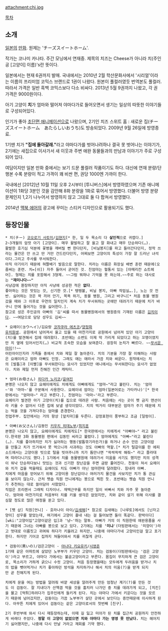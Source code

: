 attachment:chi.jpg

[[목차]]
== 소개 ==
[[일본]]의 [[만화]]. 원제는 'チーズスイートホーム'. 

작가는 코나미 카나타. 주간 모닝에서 연재중. 제목의 치즈는 Cheese가 아니라 치(주인공 [고양이] 이름)'s란 뜻이다.

일본에서는 현재 6권까지 발매. 국내에서는 2010년 2월 학산문화사에서 '시리얼'이라는 이름의 프리미엄 코믹스 브랜드로 1권이 나왔다. 원본이 풀컬러였듯 번역본도 풀컬러. 따라서 가격은 일반 흑백 코믹스보다 다소 비싸다. 2013년 5월 9권까지 나왔고, 각 권 가격은 9000원이다.

아기 고양이 '''치'''가 엄마와 떨어져 야마다가로 들어오면서 생기는 일상의 따뜻한 이야기들로 구성되어있다.

인기가 좋아 [[초단편 애니메이션]]으로 나왔으며, 2기인 치즈 스위트 홈 : 새로운 집(チーズスイートホーム　あたらしいおうち)도 방송되었다. 2009년 9월 26일에 방영종료.

1기땐 치가 '''"집에 돌아갈래."'''라고 야마다가를 벗어나려하나 결국 못 벗어나는 이야기가, 2기에는 새집으로 이사가서 새 이웃과 주변 애완 동물들과의 만남과 이야기가 주로 구성되어 있다.

여담이지만 일본 만화 중에서는 보기 드문 풀컬러 작품이기도 하다. 대신에 연재 분량/단행본 수록 분량이 적고 가격이 꽤 비싼 편, 권당 1000엔 가까이 한다. 

국내에선 [2012]년 10월 11일 오후 2시부터 [투니버스]에서 방영하였으며 기존 애니메이션이 1화당 3분인 것을 감안해 8화 분량을 1화로 묶어서 방영했다. 더불어 방영 분량 문제인지 1,2기 나누어서 방영하지 않고 그대로 둘 다 합쳐서 방영했다.

2014년 [[맥북 에어]]의 광고에 꾸미는 스티커 디자인으로 활용되기도 했다.

== 등장인물 ==
 * 치(チー) [[코오로기 사토미]]/[[김현지]][* 한, 일 두 목소리 다 '''살인적'''으로 귀엽다.]
 2~3개월의 암컷 아기 [고양이]. 매우 활발하고 잘 울고 잘 화내고 매우 단순하다(…).
 활발한 호기심 덕분에 꽃병을 깨버릴 뻔 한다던지, [비닐봉지]를 파고 들어간다던지, 정작 쓰라는 물건은 안 쓰고 딴 거만 건드린다던지, 어찌보면 고양이의 특성이 가장 잘 드러난 녀석이다.그리고 주사를 무서워한다.
 아직 아기이기 때문에 혀짤배기 발음으로 말한다. 치라는 이름은 화장실 배변 훈련 때문에(오줌싸는 훈련. 치=[쉬]) 자주 들어서 굳어진 것. 친엄마는 혈통서 있는 [아메리칸 쇼트헤어]. 형제는 치를 포함해서 3형제. ~~그럼 뭐하나 기억을 못 하는데.~~주로 하는 대사로는 '''"재미나다~~"'''
 사냥감에 환장하지만 아직 사냥에 성공한 적은 '''없다'''.
 좋아하는 것은 맛있는 것, 신기한 것.[* 탱탱볼, 비닐 봉지, 아빠 작업실….], 노는 것 전반. 싫어하는 것은 꽉 끼어 안기, 목욕 하기, 동물 병원, 그리고 바구니[* 처음 동물 병원갔을 때와 그 이후로 우연의 일치인지 계속 치가 무서워하는 곳에만 데려가기 때문에 치가 바구니 안에 들어가는 것을 싫어한다.].
 참고로 성은 주인공의 아빠의 '김'씨를 따서 동물병원에서의 병원증의 기재된 이름은 [[김치]]이다. ~~여담으로 담당 성우도 김씨~~

 * 요헤이(ヨウヘイ)/김요랑 [[코자쿠라 에츠코]]/[[양정화(성우)|양정화]]
 [[유치원]]생. 공원에서 넘어져서 울고 있을 때 마찬가지로 공원에서 넘어져 있던 아기 고양이(치)를 발견해서 집에 데려왔다. 초반에는 소변도 이제 막 가리게 되었다고 하는 꼬맹이였지만 치 옆에 있어서인지(…) 비교적 조숙한 모습을 보여준다. 굉장히 눈치가 빠르다. ~~[[무서운 아이]]!!~~
 어린아이인지라 가족들 중에서 치와 제일 잘 놀아준다. 치의 기분을 가장 잘 이해하는 사람은 요헤이라고 엄마 아빠도 인정. 그래도 애는 애라서 가끔 치와 싸운다. 원작에서는 치의 [발톱]과 [이빨]을 무서워한다는 묘사가 있었지만 애니에서는 무서워한다는 묘사가 없었다. 치와 제일 먼저 친해진 인간 캐릭터.

 * 엄마(お母さん) [[히다카 노리코]]/[[윤여진]]
 본명은 나오지 않고 요헤이에게도 치에게도 아빠에게도 "엄마~"라고 불린다. 치는 '엄마~'와 '마마~'를 구분해서 사용한다. 요헤이네 엄마는 '엄마(일본어로는 가타카나)'[* 한국판에서는 "엄마야~" 라고 부른다.], 친엄마는 '마마~'라고 부른다. 
 요헤이가 발견한 아기 고양이(치)를 집으로 데려온 사람. 처음에는 사는 곳이 펫 금지 맨션이라 키울 수 없어서 다른 집에 보낼 생각이었다. 치의 먹거리 대부분은 엄마가 주기 때문에 치는 먹을 것을 가져다주는 엄마를 존경한다.
 전업주부. 집안에서는 거의 항상 [앞치마]를 두른다. 감정표현이 풍부하고 조금 [덜렁이].

 * 아빠(お父さん)/김동민 [[키우치 히데노부]]/[[최지훈]]
 본명은 나오지 않고, 요헤이에게도 치에게도[* 한국판에서는 치에게서 "아빠야~" 라고 불린다.한국판 3화 동물병원 편에서 김동민 씨라고 불렸다.] 엄마에게도 "아빠~"라고 불린다(…). 치를 좋아하지만 치가 싫어하는 행동(발톱깎기라든가)을 하거나 손수 만든 고양이밥을 만들고 치가 뜨거워서 못 먹으니까 사과하는 것도 아빠의 역할.[* 치가 털갈이를 한 에피소드에서는 고양이용 빗으로 털을 빗어주니까 치가 틈만나면 "쓱싹쓱싹 해줘~" 라고 졸라대며 따라다니기도 했다.] 1기에서 치를 동물병원에 데려가서 미움을 사기도 했지만 치의 성격이 워낙 단순하다보니 맛있는 것과 신기한 장난감을 주면 금방 풀어진다. 천둥이 쳐서 요헤이와 치가 겁을 먹을때도 요헤이도 치도 아빠가 아닌 엄마한테 달려왔다. 힘내라 아빠.
 치에게 마음을 얻어보기 위해 고양이용 장난감이나 여러가지 물건을 사보지만 치가 통 관심을 보이지 않는다. 근처 펫숍 직원 언니에게는 봉으로 찍힌 듯. 초반에는 펫숍 직원 언니가 추천하는 대로 쓸어담아 사왔었다.
 직업은 프리랜서 그래픽 디자이너. 재택근무를 하지만 일이 바빠서 치와 자주 못 놀아준다. 엄마와 마찬가지로 처음부터 치를 키울 생각은 없었지만, 치와 같이 살기 위해 이사를 결심할 정도로 많은 애정을 쏟고 있다.

 * [펫 샵] 직원[언니] - 호라나이 아이/[[김새해]][* 참고로 김새해는 [나루토]에서도 [닌자고양이] 성우를 맡았는데, 여기에서 고양이 흉내 내는 걸 들어보면 둘이 똑같다. 판박이다]
 [wki:"고양이입"고양이같은 입]과 '냥~'하는 말투. 아빠가 거의 이 직원한테 애완용품을 사기 때문에 그녀는 아빠를 봉으로 보고 있다. 2기에는 치를 ''''미냐''''(더빙판에서는 '미양이')라고 멋대로 이름짓고 귀여워 하다가 키울려고 하지만, 나중에 야마다가네 고양이인걸 알고 포기한다. 하지만 기어코 집까지 쳐들어와서 치를 귀찮게 군다.

 * 검둥이(黑いの)/검은고양이 - [[야나다 키요유키]]/[[시영준]]
 1기때 같은 아파트에 살았던 노부부가 키우던 고양이. 치는 검둥이(더빙판에서는 '검은 고양이')라고 부르고, 야마다 가에서는 불곰고양이라고 부른다. 몸집이 무지하게 큰 검은 고양이로, 목소리가 거하게 굵으니 수컷 고양이. 처음 등장했을때는 모두에게 두려움을 받거나 치의 밥을 뺏어먹거나 치가 좋아하던 방석을 차지하거나 해서 치의 미움(?)을 받게 되지만 곧 친해지게 된다.

 치에게 문을 여는 방법을 알려줘 바깥 세상을 알려주게 만든 엄청난 계기(?)를 만든 것도 이 검둥이. 잘 지내다가 산책겸 먹을 것을 훔치러 나가던 중 치를 데려가게 되고, [치킨]을 물고 [먹튀]하려다가 집주인에게 들키게 된다. 치는 야마다 가에서 키운다는 것을 모르기 때문에 넘어갔지만, 검둥이는 가끔 노부부가 살던 곳에서 보인다는 증언때문에 이사하게 된다. 아무튼 치에게 있어서 검둥이는 같은 고양이로서의 첫번째 [친구].

 2기 후반부에 와서 다시 재등장하는데, 이때 길 잃고 미아가 된 치를 집근처 공원까지 안전하게 바래다 주었다. '''정말 이 고양이 없었으면 치와 야마다 가는 영영 못 만났다.''' 치는 헤어지기 싫어했지만, 나중에 다시 만날 거라고 재회를 기약 했다.
